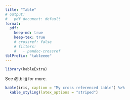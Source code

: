 ```yaml
---
title: "Table"
# output:
#   pdf_document: default
format:
  pdf: 
    keep-md: true
    keep-tex: true
    # crossref: false
    # filters:
    #   - pandoc-crossref
tblPrefix: "tableeee"
---
```


```r
library(kableExtra)
```


See @tbl:jj for more.

```r
kable(iris, caption = "My cross referenced table") %>%
  kable_styling(latex_options = "striped")
```

